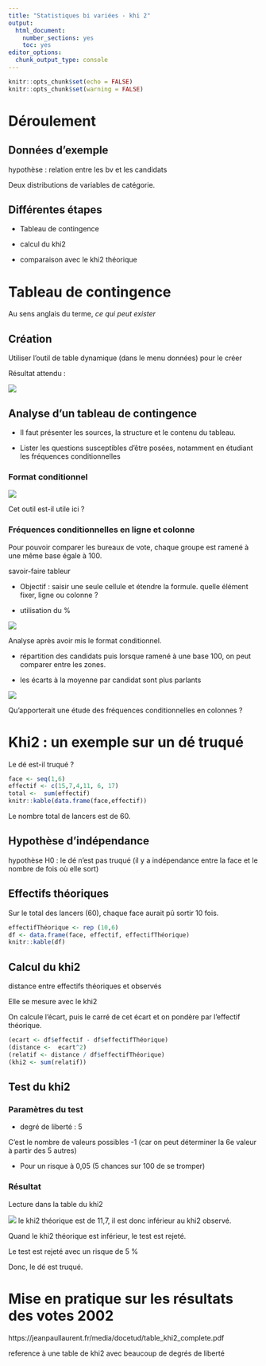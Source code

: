 ```yaml
---
title: "Statistiques bi variées - khi 2"
output:
  html_document:
    number_sections: yes
    toc: yes
editor_options:
  chunk_output_type: console
---
```


```r
knitr::opts_chunk$set(echo = FALSE)
knitr::opts_chunk$set(warning = FALSE)
```

# Déroulement

## Données d'exemple


hypothèse : relation entre les bv et les candidats


Deux distributions de variables de catégorie.

## Différentes étapes

- Tableau de contingence

- calcul du khi2

- comparaison avec le khi2 théorique


# Tableau de contingence

Au sens anglais du terme, *ce qui peut exister*


## Création

Utiliser l'outil de table dynamique (dans le menu données) pour le créer

Résultat attendu :

![](img/tcd.png)



## Analyse d'un tableau de contingence

- Il faut présenter les sources, la structure et le contenu du tableau.

- Lister les questions susceptibles d'être posées, notamment en étudiant les fréquences conditionnelles


### Format conditionnel

![](img/formatConditionnel.png)

Cet outil est-il utile ici ?

### Fréquences conditionnelles en ligne et colonne

Pour pouvoir comparer les bureaux de vote, chaque groupe est ramené à une même base
égale à 100.


savoir-faire tableur

- Objectif : saisir une seule cellule et étendre la formule.
quelle élément fixer, ligne ou colonne ?

- utilisation du %

![](img/frequenceLG.png)

Analyse après avoir mis le format conditionnel.

- répartition des candidats puis lorsque ramené à une base 100, on peut comparer entre les zones.

- les écarts à la moyenne par candidat sont plus parlants

![](img/ecMoyenne.png)

Qu'apporterait une étude des fréquences conditionnelles en colonnes ?



# Khi2 : un exemple sur un dé truqué

Le dé est-il truqué ?

```r
face <- seq(1,6)
effectif <- c(15,7,4,11, 6, 17)
total <-  sum(effectif)
knitr::kable(data.frame(face,effectif))
```

Le nombre total de lancers est de 60.

## Hypothèse d'indépendance

hypothèse H0 : le dé n'est pas truqué (il y a indépendance entre la face et le
nombre de fois où elle sort)

## Effectifs théoriques

Sur le total des lancers (60), chaque face aurait pû sortir 10 fois.

```r
effectifThéorique <- rep (10,6)
df <- data.frame(face, effectif, effectifThéorique)
knitr::kable(df)
```

## Calcul du khi2

distance entre effectifs théoriques et observés

Elle se mesure avec le khi2

On calcule l'écart, puis le carré de cet écart et on pondère par l'effectif théorique.

```r
(ecart <- df$effectif - df$effectifThéorique)
(distance <-  ecart^2)
(relatif <- distance / df$effectifThéorique)
(khi2 <- sum(relatif))
```

## Test du khi2

### Paramètres du test

- degré de liberté : 5

C'est le nombre de valeurs possibles -1 (car on peut déterminer la 6e valeur à partir des 5 autres)

- Pour un risque à 0,05 (5 chances sur 100 de se tromper)

### Résultat

Lecture dans la table du khi2

![](img/khi2table.png)
le khi2 théorique est de 11,7, il est donc inférieur au khi2 observé.

Quand le khi2 théorique est inférieur, le test est rejeté.

Le test est rejeté avec un risque de 5 %

Donc, le dé est truqué.


# Mise en pratique sur les résultats des votes 2002

https://jeanpaullaurent.fr/media/docetud/table_khi2_complete.pdf

reference à une table de khi2 avec beaucoup de degrés de liberté


